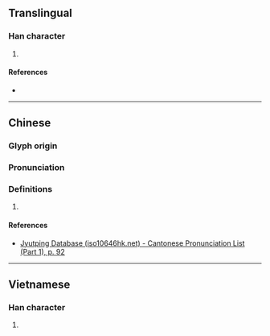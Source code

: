 {{character info/new}}
==Translingual==

===Han character===
{{Han char|rn=38|rad=女|as=05|sn=8|four=|canj=VHIO|ids=⿰女乏}}

# {{defn|Han|sort=女05}}

====References====
* {{Han ref|kx=0258.030|dkj=06152|dj=0523.110|hdz=21032.070|uh=59C2|ud=22978}}

----

==Chinese==
{{zh-forms}}

===Glyph origin===
{{Han etym}}

===Pronunciation===
{{zh-pron
|m=fá
|c=fat6
|mn=
|mc=y
|oc=y
|cat=
}}

===Definitions===
{{zh-hanzi}}

# {{rfdef|zh}}

====References====
* [http://www.iso10646hk.net/jp/document/download.jsp Jyutping Database (iso10646hk.net) - Cantonese Pronunciation List (Part 1), p. 92]

----

==Vietnamese==

===Han character===
{{vi-hantu|bợm|rs=女05}}

# {{defn|lang=vi|sort=女05}}